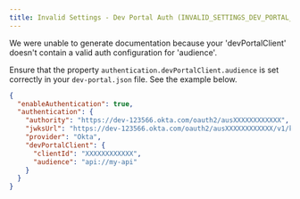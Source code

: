 ```yaml
---
title: Invalid Settings - Dev Portal Auth (INVALID_SETTINGS_DEV_PORTAL_AUTH)
---
```


We were unable to generate documentation because your 'devPortalClient' doesn't
contain a valid auth configuration for 'audience'.

Ensure that the property `authentication.devPortalClient.audience` is set
correctly in your `dev-portal.json` file. See the example below.

```json
{
  "enableAuthentication": true,
  "authentication": {
    "authority": "https://dev-123566.okta.com/oauth2/ausXXXXXXXXXXXX",
    "jwksUrl": "https://dev-123566.okta.com/oauth2/ausXXXXXXXXXXXX/v1/keys",
    "provider": "Okta",
    "devPortalClient": {
      "clientId": "XXXXXXXXXXXX",
      "audience": "api://my-api"
    }
  }
}
```
